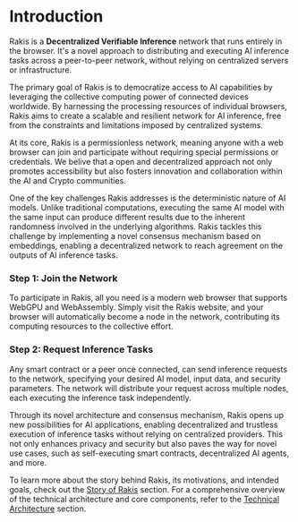 
# Introduction

Rakis is a **Decentralized Verifiable Inference** network that runs entirely in the browser. It's a novel approach to distributing and executing AI inference tasks across a peer-to-peer network, without relying on centralized servers or infrastructure.

The primary goal of Rakis is to democratize access to AI capabilities by leveraging the collective computing power of connected devices worldwide. By harnessing the processing resources of individual browsers, Rakis aims to create a scalable and resilient network for AI inference, free from the constraints and limitations imposed by centralized systems.

At its core, Rakis is a permissionless network, meaning anyone with a web browser can join and participate without requiring special permissions or credentials. We belive that a open and decentralized approach not only promotes accessibility but also fosters innovation and collaboration within the AI and Crypto communities.

One of the key challenges Rakis addresses is the deterministic nature of AI models. Unlike traditional computations, executing the same AI model with the same input can produce different results due to the inherent randomness involved in the underlying algorithms. Rakis tackles this challenge by implementing a novel consensus mechanism based on embeddings, enabling a decentralized network to reach agreement on the outputs of AI inference tasks.

<Steps>

### Step 1: Join the Network

To participate in Rakis, all you need is a modern web browser that supports WebGPU and WebAssembly. Simply visit the Rakis website, and your browser will automatically become a node in the network, contributing its computing resources to the collective effort.

### Step 2: Request Inference Tasks

Any smart contract or a peer once connected, can send inference requests to the network, specifying your desired AI model, input data, and security parameters. The network will distribute your request across multiple nodes, each executing the inference task independently.

</Steps>

Through its novel architecture and consensus mechanism, Rakis opens up new possibilities for AI applications, enabling decentralized and trustless execution of inference tasks without relying on centralized providers. This not only enhances privacy and security but also paves the way for novel use cases, such as self-executing smart contracts, decentralized AI agents, and more.

To learn more about the story behind Rakis, its motivations, and intended goals, check out the [Story of Rakis](/story-of-rakis) section. For a comprehensive overview of the technical architecture and core components, refer to the [Technical Architecture](/technical-architecture) section.